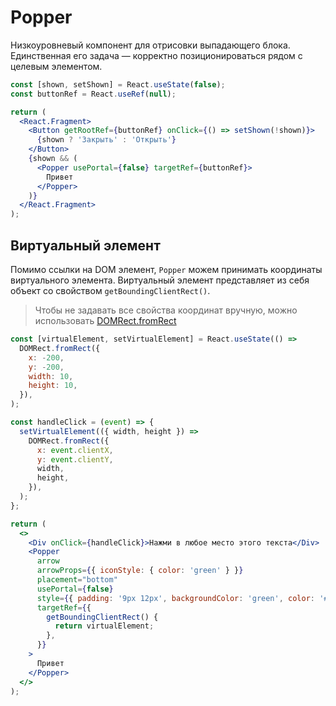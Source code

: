 <Overview>

# Popper

Низкоуровневый компонент для отрисовки выпадающего блока.
Единственная его задача — корректно позиционироваться рядом с целевым элементом.

</Overview>

<Playground>

```jsx
const [shown, setShown] = React.useState(false);
const buttonRef = React.useRef(null);

return (
  <React.Fragment>
    <Button getRootRef={buttonRef} onClick={() => setShown(!shown)}>
      {shown ? 'Закрыть' : 'Открыть'}
    </Button>
    {shown && (
      <Popper usePortal={false} targetRef={buttonRef}>
        Привет
      </Popper>
    )}
  </React.Fragment>
);
```

</Playground>

## Виртуальный элемент

Помимо ссылки на DOM элемент, `Popper` можем принимать координаты виртуального элемента.
Виртуальный элемент представляет из себя объект со свойством `getBoundingClientRect()`.

> Чтобы не задавать все свойства координат вручную,
> можно использовать [DOMRect.fromRect](https://developer.mozilla.org/en-US/docs/Web/API/DOMRect/fromRect_static)

<Playground>

```jsx
const [virtualElement, setVirtualElement] = React.useState(() =>
  DOMRect.fromRect({
    x: -200,
    y: -200,
    width: 10,
    height: 10,
  }),
);

const handleClick = (event) => {
  setVirtualElement(({ width, height }) =>
    DOMRect.fromRect({
      x: event.clientX,
      y: event.clientY,
      width,
      height,
    }),
  );
};

return (
  <>
    <Div onClick={handleClick}>Нажми в любое место этого текста</Div>
    <Popper
      arrow
      arrowProps={{ iconStyle: { color: 'green' } }}
      placement="bottom"
      usePortal={false}
      style={{ padding: '9px 12px', backgroundColor: 'green', color: '#fff' }}
      targetRef={{
        getBoundingClientRect() {
          return virtualElement;
        },
      }}
    >
      Привет
    </Popper>
  </>
);
```

</Playground>
